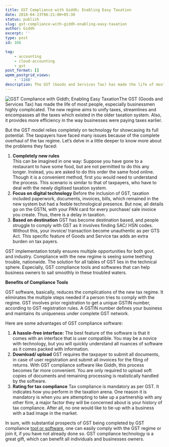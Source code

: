 ```yaml
---
title: GST Compliance with Giddh; Enabling Easy Taxation
date: 2018-04-23T06:21:00+05:30
status: publish
slug: gst-compliance-with-giddh-enabling-easy-taxation
author: Giddh
excerpt: ''
type: post
id: 166

tag:
    - accounting
    - cloud-accounting
    - gst
post_format: []
wpmm_postgrid_views:
    - '1168'
description: The GST (Goods and Services Tax) has made the life of most people, especially businessmen highly complicated. The new regime aims
---
```

<img class="wp-block-image size-large" src = "https://miro.medium.com/max/290/0*RVoCLWmPJqxV-HP3" alt="GST Compliance with Giddh; Enabling Easy Taxation" />The GST (Goods and Services Tax) has made the life of most people, especially businessmen highly complicated. The new regime aims to unify taxes, streamlines and encompasses all the taxes which existed in the older taxation system. Also, it provides more efficiency in the way businesses were paying taxes earlier.

But the GST model relies completely on technology for showcasing its full potential. The taxpayers have faced many issues because of the complete overhaul of the tax regime. Let’s delve in a little deeper to know more about the problems they faced:

1. **Completely new rules**  
  This can be imagined in one way: Suppose you have gone to a restaurant to have some food, but are not permitted to do this any longer. Instead, you are asked to do this order the same food online. Though it is a convenient method, first you would need to understand the process. This scenario is similar to that of taxpayers, who have to deal with the newly digitised taxation system.
2. **Focus on digital technology** Before the inclusion of GST, taxation included paperwork, documents, invoices, bills, which remained in the new system but had a feeble technological presence. But now, all details go on the GSTN, with your PAN card for every purchase/ sale invoice you create. Thus, there is a delay in taxation.
3. **Based on destination** GST has become destination based, and people struggle to comply with GST as it involves finding SAC/ HSN codes. Without this, your invoice/ transaction become unauthentic as per GTS Act. This specific feature of Goods and Service tax adds an extra burden on tax payers.

GST implementation totally ensures multiple opportunities for both govt. and industry. Compliance with the new regime is seeing some teething trouble, nationwide. The solution for all tables of GST lies in the technical sphere. Especially, GST compliance tools and softwares that can help business owners to sail smoothly in these troubled waters.

**Benefits of Compliance Tools**

GST software, basically, reduces the complications of the new tax regime. It eliminates the multiple steps needed if a person tries to comply with the regime. GST involves prior registration to get a unique GSTIN number, according to GST registration rules. A GSTIN number defines your business and maintains its uniqueness under complete GST network.

Here are some advantages of GST compliance software:

1. **A hassle-free interface:** The best feature of the software is that it comes with an interface that is user compatible. You may be a novice with technology, but you will quickly understand all nuances of software as it comes packed with information.
2. **Download/ upload** GST requires the taxpayer to submit all documents, in case of user registration and submit all invoices for the filing of returns. With GST compliance software like Giddh, this process becomes far more convenient. You are only required to upload soft copies of documents and remaining processing is realistically handled by the software.
3. **Rating for tax compliance** Tax compliance is mandatory as per GST. It indicates how you perform in the taxation arena. One reason it is mandatory is when you are attempting to take up a partnership with any other firm, a major factor they will be concerned about is your history of tax compliance. After all, no one would like to tie-up with a business with a bad image in the market.

In sum, with substantial prospects of GST being completed by GST compliance [tool or software](https://giddh.com/gst), one can easily comply with the GST regime or join it, if you have not already done so. GST compliance technology is a great gift, which can benefit all individuals and businesses owners.